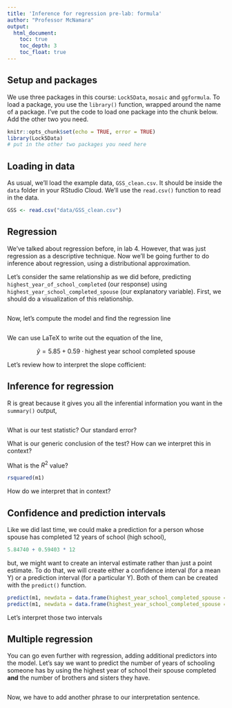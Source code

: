 ```yaml
---
title: 'Inference for regression pre-lab: formula'
author: "Professor McNamara"
output:
  html_document:
    toc: true
    toc_depth: 3
    toc_float: true
---
```


## Setup and packages

We use three packages in this course: `Lock5Data`, `mosaic` and `ggformula`. To load a package, you use the `library()` function, wrapped around the name of a package. I've put the code to load one package into the chunk below. Add the other two you need. 

```r
knitr::opts_chunk$set(echo = TRUE, error = TRUE)
library(Lock5Data)
# put in the other two packages you need here
```


## Loading in data

As usual, we'll load the example data, `GSS_clean.csv`. It should be inside the `data` folder in your RStudio Cloud. We'll use the `read.csv()` function to read in the data. 

```r
GSS <- read.csv("data/GSS_clean.csv")
```

## Regression

We've talked about regression before, in lab 4. However, that was just regression as a descriptive technique. Now we'll be going further to do inference about regression, using a distributional approximation. 

Let's consider the same relationship as we did before, predicting `highest_year_of_school_completed` (our response) using `highest_year_school_completed_spouse` (our explanatory variable). First, we should do a visualization of this relationship. 

```r

```

Now, let's compute the model and find the regression line

```r

```

We can use LaTeX to write out the equation of the line,

$$
\hat{y} = 5.85 + 0.59\cdot\text{highest year school completed spouse}
$$

Let's review how to interpret the slope cofficient:



## Inference for regression

R is great because it gives you all the inferential information you want in the `summary()` output,

```r

```

What is our test statistic? Our standard error?

What is our generic conclusion of the test? How can we interpret this in context?

What is the $R^2$ value? 

```r
rsquared(m1)
```

How do we interpret that in context?


## Confidence and prediction intervals

Like we did last time, we could make a prediction for a person whose spouse has completed 12 years of school (high school),

```r
5.84740 + 0.59403 * 12
```

but, we might want to create an interval estimate rather than just a point estimate. To do that, we will create either a confidence interval (for a mean Y) or a prediction interval (for a particular Y). Both of them can be created with the `predict()` function. 

```r
predict(m1, newdata = data.frame(highest_year_school_completed_spouse = 12), interval = "confidence")
predict(m1, newdata = data.frame(highest_year_school_completed_spouse = 12), interval = "prediction")
```

Let's interpret those two intervals

## Multiple regression

You can go even further with regression, adding additional predictors into the model. Let's say we want to predict the number of years of schooling someone has by using the highest year of school their spouse completed **and** the number of brothers and sisters they have. 

```r

```

Now, we have to add another phrase to our interpretation sentence. 




